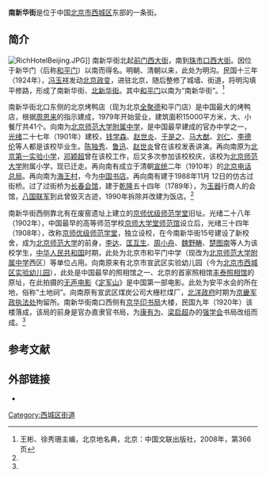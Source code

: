 {{Coord|39.894644|116.3846879|type:landmark_region:CN-11_source:GoogleMaps|display=title}}
{{Infobox China Road
|路牌类型 = Beijing
|道路方向 = NS
|中文道路名称 = 南新华街
|道路名称拼音 = NANXINHUA JIE
|图片 =File:BeijingNormalUHS.JPG
|图片说明 = 南新华街及东侧的<br>[[北京师范大学附属中学|北京师范大学附属中学]]校门
|道路属性 = 
|道路总长度 = 
|车速限制 = 
|行车线数量 = 
|所在地区 = [[北京市|北京市]][[西城区|西城区]]
|起点 = [[珠市口西大街|珠市口西大街]]
|终点 = [[和平门|和平门]]
|路段主要建筑 = [[瑞驰大酒店|瑞驰大酒店]]<br>北京[[全聚德|全聚德]]和平门店<br>[[北京师范大学附属中学|北京师范大学附属中学]]<br>[[中国书店|中国书店]]琉璃厂店<br>[[北京市西城区实验幼儿园|北京市西城区实验幼儿园]]<br>[[史善朋竹琴社|史善朋竹琴社]]<br>[[京华印书局|京华印书局]]<br>（[[中国书店出版社|中国书店出版社]]）
}}

'''南新华街'''是位于中国[[北京市|北京市]][[西城区|西城区]]东部的一条街。

==简介==
[[File:RichHotelBeijing.JPG|thumb]]]]
南新华街北起[[前门西大街|前门西大街]]，南到[[珠市口西大街|珠市口西大街]]。因位于新华门（后称[[和平门|和平门]]）以南而得名。明朝、清朝以来，此处为明沟。民国十三年（1924年），[[冯玉祥|冯玉祥]]发动[[北京政变_(1924年)|北京政变]]，进驻北京，随后整修了城墙、街道，将明沟填平修路，形成了南新华街、[[北新华街|北新华街]]。其中[[和平门|和平门]]以南为“南新华街”。<ref name=bjdmd>王彬、徐秀珊主编，北京地名典，北京：中国文联出版社，2008年，第366页</ref>

南新华街北口东侧的北京烤鸭店（现为北京[[全聚德|全聚德]]和平门店）是中国最大的烤鸭店，根据[[周恩来|周恩来]]的指示建成，1979年开始营业，建筑面积15000平方米，大、小餐厅共41个。向南为[[北京师范大学附属中学|北京师范大学附属中学]]，是中国最早建成的官办中学之一，[[光绪|光绪]]二十七年（1901年）建校，[[钱学森|钱学森]]、[[赵世炎|赵世炎]]、[[于是之|于是之]]、[[马大猷|马大猷]]、[[刘仁|刘仁]]、[[李德伦|李德伦]]等人都是该校毕业生。[[陈独秀|陈独秀]]、[[鲁迅|鲁迅]]、[[赵世炎|赵世炎]]曾在该校发表讲演。再向南原为[[北京第一实验小学|北京第一实验小学]]，[[邓颖超|邓颖超]]曾在该校工作，后又多次参加该校校庆，该校为[[北京师范大学|北京师范大学]]附属小学，现已迁走。再向南有成立于清朝[[宣统|宣统]]二年（1910年）的[[北京电话总局|北京电话总局]]。再向南为[[海王村|海王村]]，今为[[中国书店|中国书店]]。再向南有建于1988年11月 12日的仿古过街桥。过了过街桥为[[长春会馆|长春会馆]]，建于[[乾隆|乾隆]]五十四年（1789年），为[[玉器|玉器]]行商人的会馆，[[八国联军|八国联军]]到此曾毁灭古迹，1990年拆除并改建为饭店。<ref name=bjdmd/>

南新华街西侧靠北有在废窑遗址上建立的[[京师优级师范学堂|京师优级师范学堂]]旧址。光绪二十八年（1902年），中国最早的高等师范学校[[京师大学堂师范馆|京师大学堂师范馆]]设立后，光绪三十四年（1908年），改称[[京师优级师范学堂|京师优级师范学堂]]，独立设校，在今南新华街15号建设了新校舍，成为[[北京师范大学|北京师范大学]]的前身，[[李达_(哲学家)|李达]]、[[匡互生|匡互生]]、[[周小舟|周小舟]]、[[魏野畴|魏野畴]]、[[楚图南|楚图南]]等人为该校学生，[[中华人民共和国|中华人民共和国]]时期，此处为北京市和平门中学（现改为[[北京师范大学附属中学|北京师范大学附属中学]]西区）等单位占用。向南原来有北京市宣武区实验幼儿园（今为[[北京市西城区实验幼儿园|北京市西城区实验幼儿园]]），此处是中国最早的照相馆之一、北京的首家照相馆[[丰泰照相馆|丰泰照相馆]]的原址，在此拍摄的[[无声电影|无声电影]]《[[定军山|定军山]]》是中国第一部电影。此处为安平水会的所在地，俗称“土地祠”。向南原有宣武区煤炭公司大栅栏煤厂，[[北洋政府|北洋政府]]时期为[[京畿军政执法处|京畿军政执法处]]拘留所。南新华街南口西侧有[[京华印书局|京华印书局]]大楼，民国九年（1920年）该楼落成，该局的前身是官办直隶官书局，为[[康有为|康有为]]、[[梁启超|梁启超]]办的[[强学会|强学会]]书局改组而成。<ref name=bjdmd/>

== 参考文献 ==
{{Reflist}}

== 外部链接 ==
* {{Commons category-inline|Nanxinhua Jie}}

[[Category:西城区街道|Category:西城区街道]]